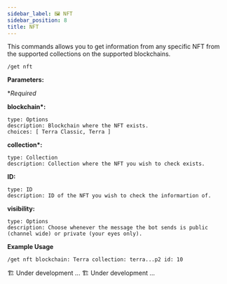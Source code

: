 ```yaml
---
sidebar_label: 🖼️ NFT
sidebar_position: 8
title: NFT
---
```


<!-- Imports -->


<!-- Documentation -->

This commands allows you to get information from any specific NFT from the supported collections on the supported blockchains.

<Tabs groupId="platforms">
<TabItem value="discord" label="Discord" default>

```
/get nft
```

<p>
  <strong>Parameters:</strong>
</p>

\*_Required_

**blockchain\*:**

    type: Options
    description: Blockchain where the NFT exists.
    choices: [ Terra Classic, Terra ]

**collection\*:**

    type: Collection
    description: Collection where the NFT you wish to check exists.

**ID:**

    type: ID
    description: ID of the NFT you wish to check the informartion of.

**visibility:**

    type: Options
    description: Choose whenever the message the bot sends is public (channel wide) or private (your eyes only).

**Example Usage**

```
/get nft blockchain: Terra collection: terra...p2 id: 10
```

</TabItem>

<TabItem value="telegram" label="Telegram">
  🏗️ Under development ...
</TabItem>

<TabItem value="Twitter" label="Twitter">
  🏗️ Under development ...
</TabItem>
</Tabs>
